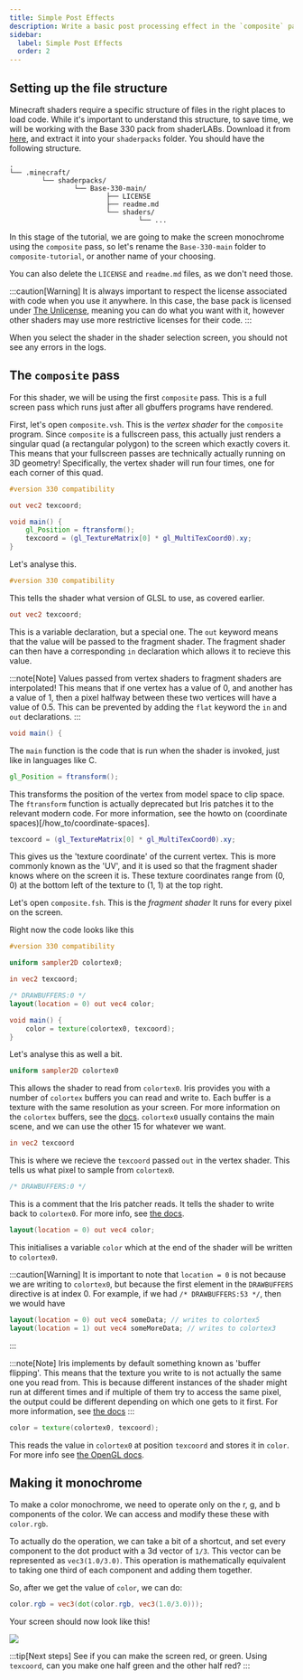 ```yaml
---
title: Simple Post Effects
description: Write a basic post processing effect in the `composite` pass.
sidebar:
  label: Simple Post Effects
  order: 2
---
```


## Setting up the file structure
Minecraft shaders require a specific structure of files in the right places to load code. While it's important to understand this structure, to save time, we will be working with the Base 330 pack from shaderLABs. Download it from [here](https://github.com/shaderLABS/Base-330), and extract it into your `shaderpacks` folder. You should have the following structure.

```
.
└── .minecraft/
		└── shaderpacks/
				└── Base-330-main/
						├── LICENSE
						├── readme.md
						└── shaders/
								└── ...
```

In this stage of the tutorial, we are going to make the screen monochrome using the `composite` pass, so let's rename the `Base-330-main` folder to `composite-tutorial`, or another name of your choosing.

You can also delete the `LICENSE` and `readme.md` files, as we don't need those.

:::caution[Warning]
It is always important to respect the license associated with code when you use it anywhere. In this case, the base pack is licensed under [The Unlicense](https://choosealicense.com/licenses/unlicense/), meaning you can do what you want with it, however other shaders may use more restrictive licenses for their code.
:::

When you select the shader in the shader selection screen, you should not see any errors in the logs.

## The `composite` pass
For this shader, we will be using the first `composite` pass. This is a full screen pass which runs just after all gbuffers programs have rendered.

First, let's open `composite.vsh`. This is the *vertex shader* for the `composite` program. Since `composite` is a fullscreen pass, this actually just renders a singular quad (a rectangular polygon) to the screen which exactly covers it. This means that your fullscreen passes are technically actually running on 3D geometry! Specifically, the vertex shader will run four times, one for each corner of this quad.

```glsl
#version 330 compatibility

out vec2 texcoord;

void main() {
	gl_Position = ftransform();
	texcoord = (gl_TextureMatrix[0] * gl_MultiTexCoord0).xy;
}
```

Let's analyse this.

```glsl
#version 330 compatibility
```

This tells the shader what version of GLSL to use, as covered earlier.

```glsl
out vec2 texcoord;
```

This is a variable declaration, but a special one. The `out` keyword means that the value will be passed to the fragment shader. The fragment shader can then have a corresponding `in` declaration which allows it to recieve this value. 

:::note[Note]
Values passed from vertex shaders to fragment shaders are interpolated! This means that if one vertex has a value of 0, and another has a value of 1, then a pixel halfway between these two vertices will have a value of 0.5. This can be prevented by adding the `flat` keyword the `in` and `out` declarations.
:::

```glsl
void main() {
```

The `main` function is the code that is run when the shader is invoked, just like in languages like C.

```glsl
gl_Position = ftransform();
```

This transforms the position of the vertex from model space to clip space. The `ftransform` function is actually deprecated but Iris patches it to the relevant modern code. For more information, see the howto on (coordinate spaces)[/how_to/coordinate-spaces].

```glsl
texcoord = (gl_TextureMatrix[0] * gl_MultiTexCoord0).xy;
```

This gives us the 'texture coordinate' of the current vertex. This is more commonly known as the 'UV', and it is used so that the fragment shader knows where on the screen it is. These texture coordinates range from (0, 0) at the bottom left of the texture to (1, 1) at the top right.


Let's open `composite.fsh`. This is the *fragment shader*	It runs for every pixel on the screen.

Right now the code looks like this

```glsl
#version 330 compatibility

uniform sampler2D colortex0;

in vec2 texcoord;

/* DRAWBUFFERS:0 */
layout(location = 0) out vec4 color;

void main() {
	color = texture(colortex0, texcoord);
}
```

Let's analyse this as well a bit.


```glsl
uniform sampler2D colortex0
```

This allows the shader to read from `colortex0`. Iris provides you with a number of `colortex` buffers you can read and write to. Each buffer is a texture with the same resolution as your screen. For more information on the `colortex` buffers, see the [docs](/reference/buffers/colortex/). `colortex0` usually contains the main scene, and we can use the other 15 for whatever we want.

```glsl
in vec2 texcoord
```

This is where we recieve the `texcoord` passed `out` in the vertex shader. This tells us what pixel to sample from `colortex0`.

```glsl
/* DRAWBUFFERS:0 */
```

This is a comment that the Iris patcher reads. It tells the shader to write back to `colortex0`. For more info, see [the docs](/reference/constants/drawbuffers/).

```glsl
layout(location = 0) out vec4 color;
```

This initialises a variable `color` which at the end of the shader will be written to `colortex0`.

:::caution[Warning]
It is important to note that `location = 0` is not because we are writing to `colortex0`, but because the first element in the `DRAWBUFFERS` directive is at index 0. For example, if we had `/* DRAWBUFFERS:53 */`, then we would have
```glsl
layout(location = 0) out vec4 someData; // writes to colortex5
layout(location = 1) out vec4 someMoreData; // writes to colortex3
```
:::


:::note[Note]
Iris implements by default something known as 'buffer flipping'. This means that the texture you write to is not actually the same one you read from. This is because different instances of the shader might run at different times and if multiple of them try to access the same pixel, the output could be different depending on which one gets to it first. For more information, see [the docs](/reference/shadersproperties/buffer_flip/)
:::

```glsl
color = texture(colortex0, texcoord);
```

This reads the value in `colortex0` at position `texcoord` and stores it in `color`. For more info see [the OpenGL docs](https://registry.khronos.org/OpenGL-Refpages/gl4/html/texture.xhtml).

## Making it monochrome
To make a color monochrome, we need to operate only on the r, g, and b components of the color. We can access and modify these these with `color.rgb`.

To actually do the operation, we can take a bit of a shortcut, and set every component to the dot product with a 3d vector of `1/3`. This vector can be represented as `vec3(1.0/3.0)`. This operation is mathematically equivalent to taking one third of each component and adding them together.

So, after we get the value of `color`, we can do:
```glsl
color.rgb = vec3(dot(color.rgb, vec3(1.0/3.0)));
```

Your screen should now look like this!

![](/src/assets/first_shader_guide/monochrome.webp)

:::tip[Next steps]
See if you can make the screen red, or green. Using `texcoord`, can you make one half green and the other half red?
:::